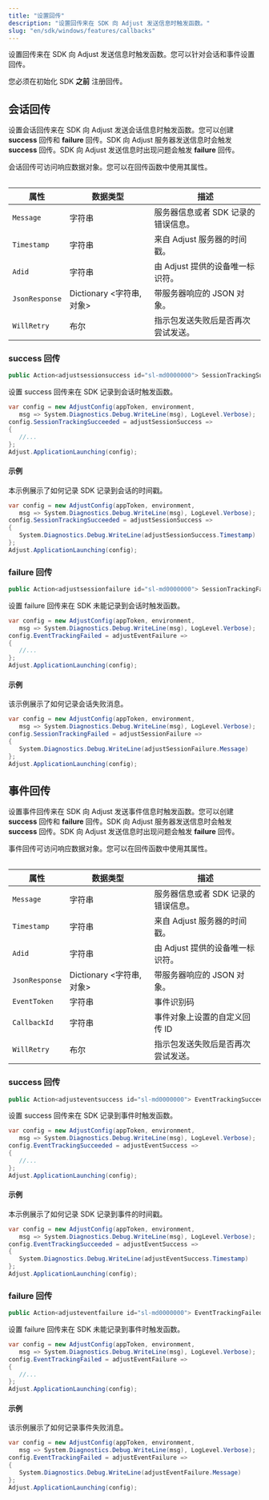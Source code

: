 ```yaml
---
title: "设置回传"
description: "设置回传来在 SDK 向 Adjust 发送信息时触发函数。"
slug: "en/sdk/windows/features/callbacks"
---
```

设置回传来在 SDK 向 Adjust 发送信息时触发函数。您可以针对会话和事件设置回传。
<callout type="important"> 

您必须在初始化 SDK **之前** 注册回传。
</Callout> 

会话回传
----

设置会话回传来在 SDK 向 Adjust 发送会话信息时触发函数。您可以创建 **success** 回传和 **failure** 回传。SDK 向 Adjust 服务器发送信息时会触发 **success** 回传。SDK 向 Adjust 发送信息时出现问题会触发 **failure** 回传。

会话回传可访问响应数据对象。您可以在回传函数中使用其属性。
<table> 

|       属性       |         数据类型         |          描述          |
|----------------|----------------------|----------------------|
| `Message`      | 字符串                  | 服务器信息或者 SDK 记录的错误信息。 |
| `Timestamp`    | 字符串                  | 来自 Adjust 服务器的时间戳。   |
| `Adid`         | 字符串                  | 由 Adjust 提供的设备唯一标识符。 |
| `JsonResponse` | Dictionary <字符串, 对象> | 带服务器响应的 JSON 对象。     |
| `WillRetry`    | 布尔                   | 指示包发送失败后是否再次尝试发送。    |

</Table> 

### success 回传

```cs
public Action<adjustsessionsuccess id="sl-md0000000"> SessionTrackingSucceeded { get; set; }
```

设置 success 回传来在 SDK 记录到会话时触发函数。

```cs
var config = new AdjustConfig(appToken, environment,
   msg => System.Diagnostics.Debug.WriteLine(msg), LogLevel.Verbose);
config.SessionTrackingSucceeded = adjustSessionSuccess =>
{
   //...
};
Adjust.ApplicationLaunching(config);
```

#### 示例

本示例展示了如何记录 SDK 记录到会话的时间戳。

```cs
var config = new AdjustConfig(appToken, environment,
   msg => System.Diagnostics.Debug.WriteLine(msg), LogLevel.Verbose);
config.SessionTrackingSucceeded = adjustSessionSuccess =>
{
   System.Diagnostics.Debug.WriteLine(adjustSessionSuccess.Timestamp)
};
Adjust.ApplicationLaunching(config);
```

### failure 回传

```cs
public Action<adjustsessionfailure id="sl-md0000000"> SessionTrackingFailed { get; set; }
```

设置 failure 回传来在 SDK 未能记录到会话时触发函数。

```cs
var config = new AdjustConfig(appToken, environment,
   msg => System.Diagnostics.Debug.WriteLine(msg), LogLevel.Verbose);
config.EventTrackingFailed = adjustEventFailure =>
{
   //...
};
Adjust.ApplicationLaunching(config);
```

#### 示例

该示例展示了如何记录会话失败消息。

```cs
var config = new AdjustConfig(appToken, environment,
   msg => System.Diagnostics.Debug.WriteLine(msg), LogLevel.Verbose);
config.SessionTrackingFailed = adjustSessionFailure =>
{
   System.Diagnostics.Debug.WriteLine(adjustSessionFailure.Message)
};
Adjust.ApplicationLaunching(config);
```

事件回传
----

设置事件回传来在 SDK 向 Adjust 发送事件信息时触发函数。您可以创建 **success** 回传和 **failure** 回传。SDK 向 Adjust 服务器发送信息时会触发 **success** 回传。SDK 向 Adjust 发送信息时出现问题会触发 **failure** 回传。

事件回传可访问响应数据对象。您可以在回传函数中使用其属性。
<table> 

|       属性       |         数据类型         |          描述          |
|----------------|----------------------|----------------------|
| `Message`      | 字符串                  | 服务器信息或者 SDK 记录的错误信息。 |
| `Timestamp`    | 字符串                  | 来自 Adjust 服务器的时间戳。   |
| `Adid`         | 字符串                  | 由 Adjust 提供的设备唯一标识符。 |
| `JsonResponse` | Dictionary <字符串, 对象> | 带服务器响应的 JSON 对象。     |
| `EventToken`   | 字符串                  | 事件识别码                |
| `CallbackId`   | 字符串                  | 事件对象上设置的自定义回传 ID     |
| `WillRetry`    | 布尔                   | 指示包发送失败后是否再次尝试发送。    |

</Table> 

### success 回传

```cs
public Action<adjusteventsuccess id="sl-md0000000"> EventTrackingSucceeded { get; set; }
```

设置 success 回传来在 SDK 记录到事件时触发函数。

```cs
var config = new AdjustConfig(appToken, environment,
   msg => System.Diagnostics.Debug.WriteLine(msg), LogLevel.Verbose);
config.EventTrackingSucceeded = adjustEventSuccess =>
{
   //...
};
Adjust.ApplicationLaunching(config);
```

#### 示例

本示例展示了如何记录 SDK 记录到事件的时间戳。

```cs
var config = new AdjustConfig(appToken, environment,
   msg => System.Diagnostics.Debug.WriteLine(msg), LogLevel.Verbose);
config.EventTrackingSucceeded = adjustEventSuccess =>
{
   System.Diagnostics.Debug.WriteLine(adjustEventSuccess.Timestamp)
};
Adjust.ApplicationLaunching(config);
```

### failure 回传

```cs
public Action<adjusteventfailure id="sl-md0000000"> EventTrackingFailed { get; set; }
```

设置 failure 回传来在 SDK 未能记录到事件时触发函数。

```cs
var config = new AdjustConfig(appToken, environment,
   msg => System.Diagnostics.Debug.WriteLine(msg), LogLevel.Verbose);
config.EventTrackingFailed = adjustEventFailure =>
{
   //...
};
Adjust.ApplicationLaunching(config);
```

#### 示例

该示例展示了如何记录事件失败消息。

```cs
var config = new AdjustConfig(appToken, environment,
   msg => System.Diagnostics.Debug.WriteLine(msg), LogLevel.Verbose);
config.EventTrackingFailed = adjustEventFailure =>
{
   System.Diagnostics.Debug.WriteLine(adjustEventFailure.Message)
};
Adjust.ApplicationLaunching(config);
```

